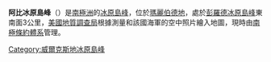 {{Coord|85|37|S|134|43|W||display=title}}

'''阿比冰原島峰'''（{{lang-en|Abbey Nunatak}}）是[[南極洲|南極洲]]的[[冰原島峰|冰原島峰]]，位於[[瑪麗伯德地|瑪麗伯德地]]，處於[[彭羅德冰原島峰|彭羅德冰原島峰]]東南面3公里，[[美國地質調查局|美國地質調查局]]根據測量和該國海軍的空中照片繪入地圖，現時由[[南極條約體系|南極條約體系]]管理。

{{DEFAULTSORT:Abbey Nunatak}}
[[Category:威爾克斯地冰原島峰|Category:威爾克斯地冰原島峰]]


{{WilkesLand-geo-stub}}